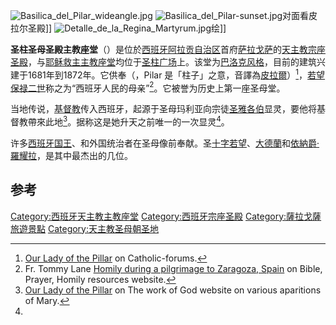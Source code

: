 {{coord|41|39|25|N|0|52|42|W|type:landmark_region:ES_scale:2000|display=title}}
{{Infobox religious building
|building_name=圣柱圣母圣殿主教座堂
|image=Basilica del Pilar ZaragozaAragon(Spain).jpg
|location={{Flagicon|ESP}}西班牙[[阿拉贡自治区|阿拉贡自治区]][[萨拉戈萨|萨拉戈萨]]
|religious_affiliation=[[罗马天主教|罗马天主教]]
|consecration_year=1或2世纪
|status=[[宗座圣殿|宗座圣殿]]
|architecture_style=[[巴洛克|巴洛克]]
}}
[[File:Basilica_del_Pilar_wideangle.jpg|thumb]]
[[File:Basilica_del_Pilar-sunset.jpg|left]]对面看皮拉尔圣殿]]
[[File:Detalle_de_la_Regina_Martyrum.jpg|thumb]]绘]]

'''圣柱圣母圣殿主教座堂'''（{{lang-es|Catedral-Basílica de Nuestra Señora del Pilar}}）是位於[[西班牙|西班牙]][[阿拉贡自治区|阿拉贡自治区]]首府[[萨拉戈萨|萨拉戈萨]]的[[天主教|天主教]][[宗座圣殿|宗座圣殿]]，与[[萨拉戈萨耶稣救主主教座堂|耶稣救主主教座堂]]均位于[[圣柱广场|圣柱广场]]上。该堂为[[巴洛克风格|巴洛克风格]]，目前的建筑兴建于1681年到1872年。它供奉{{link-en|聖柱聖母|Our Lady of the Pillar}}（{{lang|es|Virgen del Pilar}}，Pilar 是「柱子」之意，音譯為[[皮拉爾|皮拉爾]]）<ref>[http://www.catholic-forum.com/saints/mary0030.htm Our Lady of the Pillar] {{Wayback|url=http://www.catholic-forum.com/saints/mary0030.htm |date=20071015051958 }} on Catholic-forums.</ref>，[[若望保禄二世|若望保禄二世]]称之为“西班牙人民的母亲”<ref name="homily">Fr. Tommy Lane [http://www.frtommylane.com/homilies/pilgrimage/zaragoza_el_pilar.htm Homily during a pilgrimage to Zaragoza, Spain] {{Wayback|url=http://www.frtommylane.com/homilies/pilgrimage/zaragoza_el_pilar.htm |date=20171107024848 }} on Bible, Prayer, Homily resources website.</ref>。它被誉为历史上第一座圣母堂。 

当地传说，[[基督教|基督教]]传入西班牙，起源于圣母玛利亚向宗徒[[圣雅各伯|圣雅各伯]]显灵，要他将基督教帶來此地<ref name="workofgod">[http://www.theworkofgod.org/Aparitns/Others.htm#Our%20Lady%20of%20the%20Pillar Our Lady of the Pillar] {{Wayback|url=http://www.theworkofgod.org/Aparitns/Others.htm#Our%20Lady%20of%20the%20Pillar |date=20170529181535 }} on The work of God website on various aparitions of Mary.</ref>。据称这是她升天之前唯一的一次显灵<ref name="homily"/>。

许多[[西班牙国王|西班牙国王]]、和外国统治者在圣母像前奉献。圣[[十字若望|十字若望]]、[[亚维拉的德兰|大德蘭]]和[[依納爵·羅耀拉|依納爵·羅耀拉]]，是其中最杰出的几位。

==参考==
{{reflist|colwidth=35em}}

{{Authority control}}
[[Category:西班牙天主教主教座堂|Category:西班牙天主教主教座堂]]
[[Category:西班牙宗座圣殿|Category:西班牙宗座圣殿]]
[[Category:薩拉戈薩旅遊景點|Category:薩拉戈薩旅遊景點]]
[[Category:天主教圣母朝圣地|Category:天主教圣母朝圣地]]